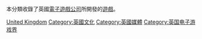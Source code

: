 本分類收錄了英國[[遊戲開發者|電子遊戲公司]]所開發的[[電子遊戲|遊戲]]。

{{DEFAULTSORT:Game}}
[[Category:各地開發電子遊戲|United Kingdom]]
[[Category:英國文化|Category:英國文化]]
[[Category:英國媒體|Category:英國媒體]]
[[Category:英国电子游戏界|Category:英国电子游戏界]]